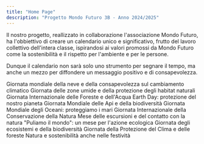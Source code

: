```yaml
---
title: "Home Page"
description: "Progetto Mondo Futuro 3B - Anno 2024/2025"
---
```


Il nostro progetto, reallizzato in collaborazione l'associazione Mondo Futuro, ha l'obbiettivo di creare un calendario unico e significativo, frutto del lavoro collettivo dell'intera classe, ispirandosi ai valori promossi da Mondo Futuro come la sostenibilità e il rispetto per l'ambiente e per le persone.

Dunque il calendario non sarà solo uno strumento per segnare il tempo, ma anche un mezzo per diffondere un messaggio positivo e di consapevolezza.

<CardGroup cols="2">
  <Card title="GENNAIO " icon="snowman" color="#00bef9" horizontal href="https://mondofuturo3b.cloud/mesi/gennaio/gennaio">
    Giornata mondiale della neve e della consapevolezza sul cambiamento climatico
  </Card>
  <Card title="FEBBRAIO " icon="mountain-sun" color="#00bef9" horizontal href="https://mondofuturo3b.cloud/mesi/febbraio/febbraio">
    Giornata delle zone umide e della protezione degli habitat naturali
  </Card>
</CardGroup>

<CardGroup cols="2">
  <Card title="MARZO" icon="seedling" color="#00bef9" horizontal href="https://mondofuturo3b.cloud/mesi/marzo/marzo">
    Giornata Internazionale delle Foreste e dell'Acqua
  </Card>
  <Card title="APRILE" icon="earth-americas" color="#00bef9" horizontal href="https://mondofuturo3b.cloud/mesi/aprile/aprile">
    Earth Day: protezione del nostro pianeta
  </Card>
  <Card title="MAGGIO" icon="bee" color="#00bef9" horizontal href="https://mintlify.com/docs/content/components/accordions">
    Giornata Mondiale delle Api e della biodiversità
  </Card>
  <Card title="GIUGNO" icon="wave" color="#00bef9" horizontal href="https://mintlify.com/customers">
    Giornata Mondiale degli Oceani: proteggiamo i mari
  </Card>
</CardGroup>

<CardGroup cols="2">
  <Card title="LUGLIO" icon="sun" color="#00bef9" horizontal>
    Giornata Internazionale della Conservazione della Natura
  </Card>
  <Card title="AGOSTO" icon="campground" color="#00bef9" horizontal>
    Mese delle escursioni e del contatto con la natura
  </Card>
</CardGroup>

<CardGroup cols="2">
  <Card title="SETTEMBRE" icon="leaf-maple" color="#00bef9" horizontal>
    "Puliamo il mondo": un mese per l'azione ecologica
  </Card>
  <Card title="OTTOBRE" icon="mushroom" color="#00bef9" horizontal>
    Giornata degli ecosistemi e della biodiversità
  </Card>
</CardGroup>

<CardGroup cols="2">
  <Card title="NOVEMBRE " icon="trees" color="#00bef9" horizontal>
    Giornata della Protezione del Clima e delle foreste
  </Card>
  <Card title="DICEMBRE" icon="cloud-snow" color="#00bef9" horizontal>
    Natura e sostenibilità anche nelle festività
  </Card>
</CardGroup>